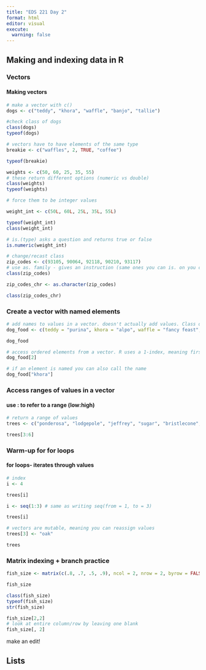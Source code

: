 ```yaml
---
title: "EDS 221 Day 2"
format: html
editor: visual
execute: 
  warning: false
---
```


## Making and indexing data in R

### Vectors

#### Making vectors

```r
# make a vector with c()
dogs <- c("teddy", "khora", "waffle", "banjo", "tallie")

#check class of dogs
class(dogs)
typeof(dogs)
```

```r
# vectors have to have elements of the same type
breakie <- c("waffles", 2, TRUE, "coffee")

typeof(breakie)
```

```r
weights <- c(50, 60, 25, 35, 55)
# these return different options (numeric vs double)
class(weights)
typeof(weights)
```

```r
# force them to be integer values

weight_int <- c(50L, 60L, 25L, 35L, 55L)

typeof(weight_int)
class(weight_int)
```

```r
# is.(type) asks a question and returns true or false
is.numeric(weight_int)
```

```r
# change/recast class
zip_codes <- c(93105, 90064, 92118, 90210, 93117)
# use as. family - gives an instruction (same ones you can is. on you can use as. on)
class(zip_codes)

zip_codes_chr <- as.character(zip_codes)

class(zip_codes_chr)
```

### Create a vector with named elements

```r
# add names to values in a vector. doesn't actually add values. Class only corresponds to stored values
dog_food <- c(teddy = "purina", khora = "alpo", waffle = "fancy feast", banjo = "blue diamond", tallie = "farmers dog")

dog_food
```

```r
# access ordered elements from a vector. R uses a 1-index, meaning first element of a vector is given position of 1. other coding languages use a 0-index
dog_food[2]

# if an element is named you can also call the name
dog_food["khora"]
```

### Access ranges of values in a vector

#### use : to refer to a range (low:high)

```r
# return a range of values
trees <- c("ponderosa", "lodgepole", "jeffrey", "sugar", "bristlecone", "grey")

trees[3:6]
```

### Warm-up for for loops

#### for loops- iterates through values

```r
# index
i <- 4

trees[i]
```

```r
i <- seq(1:3) # same as writing seq(from = 1, to = 3)

trees[i]
```

```r
# vectors are mutable, meaning you can reassign values
trees[3] <- "oak"

trees
```

### Matrix indexing + branch practice

```r
fish_size <- matrix(c(.8, .7, .5, .9), ncol = 2, nrow = 2, byrow = FALSE)

fish_size

class(fish_size)
typeof(fish_size)
str(fish_size)

fish_size[2,2]
# look at entire column/row by leaving one blank
fish_size[, 2]
```

make an edit!

## Lists

